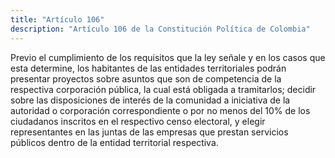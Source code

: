 ```yaml
---
title: "Artículo 106"
description: "Artículo 106 de la Constitución Política de Colombia"
---
```


Previo el cumplimiento de los requisitos que la ley señale y en los casos que esta determine, los habitantes de las entidades territoriales podrán presentar proyectos sobre asuntos que son de competencia de la respectiva corporación pública, la cual está obligada a tramitarlos; decidir sobre las disposiciones de interés de la comunidad a iniciativa de la autoridad o corporación correspondiente o por no menos del 10% de los ciudadanos inscritos en el respectivo censo electoral, y elegir representantes en las juntas de las empresas que prestan servicios públicos dentro de la entidad territorial respectiva.
